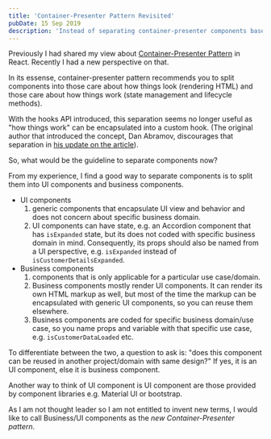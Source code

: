 ```yaml
---
title: 'Container-Presenter Pattern Revisited'
pubDate: 15 Sep 2019
description: 'Instead of separating container-presenter components based on arbitrary rules, separate components into business components and UI components.'
---
```


Previously I had shared my view about [Container-Presenter Pattern](/blog/react-container-presenter-pattern) in React. Recently I had a new perspective on that.

In its essense, container-presenter pattern recommends you to split components into those care about how things look (rendering HTML) and those care about how things work (state management and lifecycle methods).

With the hooks API introduced, this separation seems no longer useful as "how things work" can be encapsulated into a custom hook. (The original author that introduced the concept, Dan Abramov, discourages that separation in [his update on the article][dan-article]).

So, what would be the guideline to separate components now?

From my experience, I find a good way to separate components is to split them into UI components and business components.

- UI components
  1. generic components that encapsulate UI view and behavior and does not concern about specific business domain.
  2. UI components can have state, e.g. an Accordion component that has `isExpanded` state, but its does not coded with specific business domain in mind. Consequently, its props should also be named from a UI perspective, e.g. `isExpanded` instead of `isCustomerDetailsExpanded`.
- Business components
  1. components that is only applicable for a particular use case/domain.
  2. Business components mostly render UI components. It can render its own HTML markup as well, but most of the time the markup can be encapsulated with generic UI components, so you can reuse them elsewhere.
  3. Business components are coded for specific business domain/use case, so you name props and variable with that specific use case, e.g. `isCustomerDataLoaded` etc.

To differentiate between the two, a question to ask is: "does this component can be reused in another project/domain with same design?" If yes, it is an UI component, else it is business component.

Another way to think of UI component is UI component are those provided by component libraries e.g. Material UI or bootstrap.

As I am not thought leader so I am not entitled to invent new terms, I would like to call Business/UI components as the _new Container-Presenter pattern_.

[dan-article]: https://medium.com/@dan_abramov/smart-and-dumb-components-7ca2f9a7c7d0
